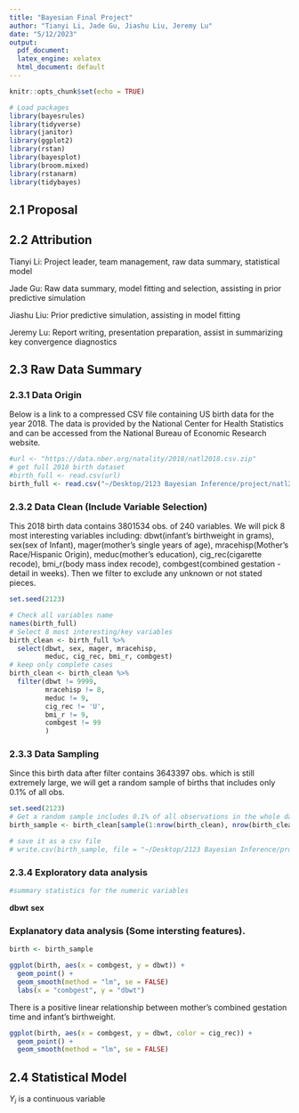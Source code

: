 ```yaml
---
title: "Bayesian Final Project"
author: "Tianyi Li, Jade Gu, Jiashu Liu, Jeremy Lu"
date: "5/12/2023"
output: 
  pdf_document:
  latex_engine: xelatex
  html_document: default
---
```


```r
knitr::opts_chunk$set(echo = TRUE)
```

```r
# Load packages
library(bayesrules)
library(tidyverse)
library(janitor)
library(ggplot2)
library(rstan)
library(bayesplot)
library(broom.mixed)
library(rstanarm)
library(tidybayes)
```

## 2.1 Proposal


## 2.2 Attribution 

Tianyi Li: Project leader, team management, raw data summary, statistical model

Jade Gu: Raw data summary, model fitting and selection, assisting in prior predictive simulation

Jiashu Liu:  Prior predictive simulation, assisting in model fitting

Jeremy Lu: Report writing, presentation preparation, assist in summarizing key convergence diagnostics 


## 2.3 Raw Data Summary

### 2.3.1 Data Origin

Below is a link to a compressed CSV file containing US birth data for the year 2018. The data is provided by the National Center for Health Statistics and can be accessed from the National Bureau of Economic Research website. 

```r
#url <- "https://data.nber.org/natality/2018/natl2018.csv.zip"
# get full 2018 birth dataset
#birth_full <- read.csv(url)
birth_full <- read.csv("~/Desktop/2123 Bayesian Inference/project/natl2018us.csv")
```

### 2.3.2 Data Clean (Include Variable Selection)

This 2018 birth data contains 3801534 obs. of 240 variables. We will pick 8 most interesting variables including: dbwt(infant's birthweight in grams), sex(sex of Infant), mager(mother's single years of age), mracehisp(Mother’s Race/Hispanic Origin), meduc(mother's education), cig_rec(cigarette recode), bmi_r(body mass index recode), combgest(combined gestation - detail in weeks). Then we filter to exclude any unknown or not stated pieces.

```r
set.seed(2123)

# Check all variables name
names(birth_full)
# Select 8 most interesting/key variables
birth_clean <- birth_full %>% 
  select(dbwt, sex, mager, mracehisp, 
         meduc, cig_rec, bmi_r, combgest)
# keep only complete cases
birth_clean <- birth_clean %>% 
  filter(dbwt != 9999, 
         mracehisp != 8,
         meduc != 9, 
         cig_rec != 'U', 
         bmi_r != 9, 
         combgest != 99
         )
```

### 2.3.3 Data Sampling

Since this birth data after filter contains 3643397 obs. which is still extremely large, we will get a random sample of births that includes only 0.1% of all obs.

```r
set.seed(2123)
# Get a random sample includes 0.1% of all observations in the whole dataset
birth_sample <- birth_clean[sample(1:nrow(birth_clean), nrow(birth_clean)*0.001),]

# save it as a csv file
# write.csv(birth_sample, file = "~/Desktop/2123 Bayesian Inference/project/birth.csv", row.names = FALSE)
```

### 2.3.4 Exploratory data analysis
```r
#summary statistics for the numeric variables
```
**dbwt**
**sex**


### Explanatory data analysis (Some intersting features).
```r
birth <- birth_sample
```

```r
ggplot(birth, aes(x = combgest, y = dbwt)) + 
  geom_point() + 
  geom_smooth(method = "lm", se = FALSE)
  labs(x = "combgest", y = "dbwt")
```
There is a positive linear relationship between mother's combined gestation time and infant's birthweight. 


```r
ggplot(birth, aes(x = combgest, y = dbwt, color = cig_rec)) + 
  geom_point() + 
  geom_smooth(method = "lm", se = FALSE)
```



## 2.4 Statistical Model

$Y_i$ is a continuous variable